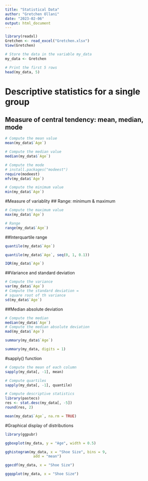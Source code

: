 ```yaml
---
title: "Statistical Data"
author: "Gretchen Ollani"
date: "2023-02-06"
output: html_document
---
```

```r
library(readxl)
Gretchen <- read_excel("Gretchen.xlsx")
View(Gretchen)
```

```r
# Store the data in the variable my_data
my_data <- Gretchen
```

```r
# Print the first 5 rows
head(my_data, 5)
```

# Descriptive statistics for a single group

## Measure of central tendency: mean, median, mode



```r
# Compute the mean value
mean(my_data$`Age`)
```

```r
# Compute the median value
median(my_data$`Age`)
```

```r
# Compute the mode
# install.packages("modeest")
require(modeest)
mfv(my_data$`Age`)
```

```r
# Compute the minimum value
min(my_data$`Age`)
```

#Measure of variablity
## Range: minimum & maximum


```r
# Compute the maximum value
max(my_data$`Age`)
```

```r
# Range
range(my_data$`Age`)
```


##Interquartile range

```r
quantile(my_data$`Age`)
```


```r
quantile(my_data$`Age`, seq(0, 1, 0.1))
```


```r
IQR(my_data$`Age`)
```

##Variance and standard deviation

```r
# Compute the variance
var(my_data$`Age`)
# Compute the standard deviation =
# square root of th variance
sd(my_data$`Age`)
```

##Median absolute deviation

```r
# Compute the median
median(my_data$`Age`)
# Compute the median absolute deviation
mad(my_data$`Age`)
```

```r
summary(my_data$`Age`)
```

```r
summary(my_data, digits = 1)
```


#sapply() function

```r
# Compute the mean of each column
sapply(my_data[, -1], mean)
```


```r
# Compute quartiles
sapply(my_data[, -1], quantile)
```

```r
# Compute descriptive statistics
library(pastecs)
res <- stat.desc(my_data[, -5])
round(res, 2)
```

```r
mean(my_data$`Age`, na.rm = TRUE)
```

#Graphical display of distributions

```r
library(ggpubr)
```

```r
ggboxplot(my_data, y = "Age", width = 0.5)
```

```r
gghistogram(my_data, x = "Shoe Size", bins = 9, 
             add = "mean")
```

```r
ggecdf(my_data, x = "Shoe Size")
```

```r
ggqqplot(my_data, x = "Shoe Size")
```

